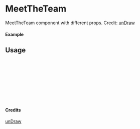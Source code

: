
<Meta of={MeetTheTeam} title="unDraw/MeetTheTeam" />

# MeetTheTeam

MeetTheTeam component with different props.
Credit: [unDraw](https://undraw.co/illustrations)

#### Example

<Canvas of={MeetTheTeam.Primary} />

## Usage

```ts
import { MeetTheTeam } from "yadl-ui";

const Example = () => {
  return (
      <MeetTheTeam />
  );
};

export default Example;
```

#### Credits
[unDraw](https://undraw.co/illustrations)
